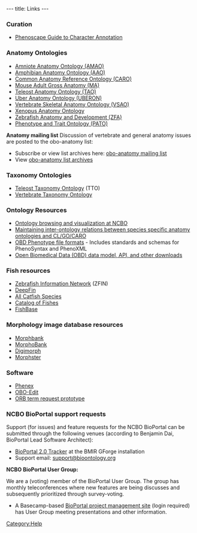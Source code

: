 ---
title: Links
---

===Curation===

* [[Guide_to_Character_Annotation | Phenoscape Guide to Character Annotation]]
===Anatomy Ontologies===
* [http://phenoscape.org/wiki/Ontologies#Amniote_Anatomy_Ontology_.28AMAO.29 Amniote Anatomy Ontology (AMAO)]
* [http://phenoscape.org/wiki/Ontologies#Amphibian_Anatomy_Ontology_.28AAO.29 Amphibian Anatomy Ontology (AAO)]
* [http://obofoundry.org/cgi-bin/detail.cgi?caro Common Anatomy Reference Ontology (CARO)]
* [http://phenoscape.org/wiki/Ontologies#Mouse_Adult_Gross_Anatomy_.28MA.29 Mouse Adult Gross Anatomy (MA)]
* [http://phenoscape.org/wiki/Ontologies#Teleost_Anatomy_Ontology_.28TAO.29 Teleost Anatomy Ontology (TAO)]
* [http://obofoundry.org/cgi-bin/detail.cgi?id=uberon Uber Anatomy Ontology (UBERON)]
* [http://phenoscape.org/wiki/Ontologies#Vertebrate_Musculoskeletal_Anatomy_Ontology_.28VAO.29 Vertebrate Skeletal Anatomy Ontology (VSAO)]
* [http://phenoscape.org/wiki/Ontologies#Xenopus_Anatomy_Ontology_.28XAO.29 Xenopus Anatomy Ontology]
* [http://phenoscape.org/wiki/Ontologies#Zebrafish_Anatomical_Ontology_.28ZFA.29 Zebrafish Anatomy and Development (ZFA)]
* [http://obofoundry.org/cgi-bin/detail.cgi?id=quality Phenotype and Trait Ontology (PATO)]
'''Anatomy mailing list'''
Discussion of vertebrate and general anatomy issues are posted to the obo-anatomy list:
* Subscribe or view list archives here: [http://lists.sourceforge.net/lists/listinfo/obo-anatomy obo-anatomy mailing list]
* View [http://sourceforge.net/mailarchive/forum.php?forum_name=obo-anatomy obo-anatomy list archives]

===Taxonomy Ontologies===
* [[Teleost Taxonomy Ontology]] (TTO)
* [[Ontologies#Vertebrate_Taxonomy_Ontology_.28VTO.29| Vertebrate Taxonomy Ontology]]

===Ontology Resources===

* [http://www.bioontology.org/ncbo/faces/pages/ontology_list.xhtml Ontology browsing and visualization at NCBO]
* [http://www.bioontology.org/wiki/index.php/CL:Aligning_species-specific_anatomy_ontologies_with_CL Maintaining inter-ontology relations between species specific anatomy ontologies and CL/GO/CARO]
* [http://www.fruitfly.org/~cjm/obd/formats.html OBD Phenotype file formats] - Includes standards and schemas for PhenoSyntax and PhenoXML
* [http://www.berkeleybop.org/obd/ Open Biomedical Data (OBD) data model, API, and other downloads]

===Fish resources===

* [http://www.zfin.org Zebrafish Information Network] (ZFIN)
* [http://www.deepfin.org/ DeepFin]
* [http://silurus.acnatsci.org/ All Catfish Species]
* [http://www.calacademy.org/RESEARCH/ichthyology/catalog/fishcatsearch.html Catalog of Fishes]
* [http://fishbase.org/ FishBase]

===Morphology image database resources===

* [http://www.morphbank.net/ Morphbank]
* [http://morphobank.geongrid.org/ MorphoBank]
* [http://digimorph.org/ Digimorph]
* [http://aug.csres.utexas.edu/PhylogenyWiki/ Morphster]

===Software===

* [[Phenex]]
* [http://oboedit.org/ OBO-Edit]
*[[ORB term request prototype]]

===NCBO BioPortal support requests===

Support (for issues) and feature requests for the NCBO BioPortal can be submitted through the following venues (according to Benjamin Dai, BioPortal Lead Software Architect):
* [https://bmir-gforge.stanford.edu/gf/project/bioportal_core/tracker/ BioPortal 2.0 Tracker] at the BMIR GForge installation
* Support email: [mailto:support%40bioontology%2eorg support&#64;bioontology&#46;org]

'''NCBO BioPortal User Group:'''

We are a (voting) member of the BioPortal User Group. The group has monthly teleconferences where new features are being discusses and subsequently prioritized through survey-voting.

* A Basecamp-based [https://ncboprojects.updatelog.com/projects/1487611/project/log BioPortal project management site] (login required) has User Group meeting presentations and other information.



[[Category:Help]]